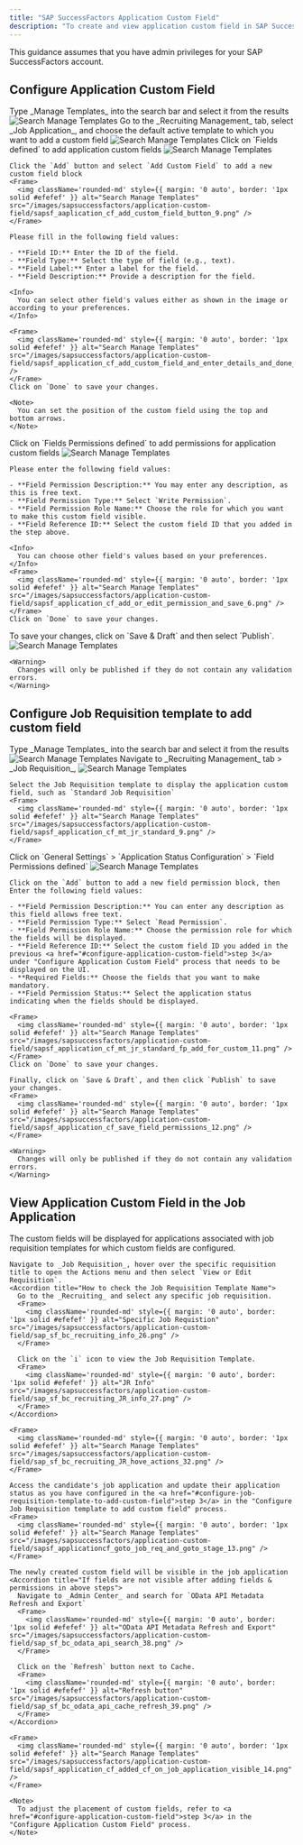 ```yaml
---
title: "SAP SuccessFactors Application Custom Field"
description: "To create and view application custom field in SAP SuccessFactors, follow these steps"
---
```



<Warning>
  This guidance assumes that you have admin privileges for your SAP SuccessFactors account.
</Warning>

## Configure Application Custom Field

<Steps>
  <Step title="Search for Manage Templates">
    Type _Manage Templates_ into the search bar and select it from the results
    <Frame>
      <img className='rounded-md' style={{ margin: '0 auto', border: '1px solid #efefef' }} alt="Search Manage Templates" src="/images/sapsuccessfactors/application-custom-field/sapsf_application_cf_manage_template_search_1.png" />
    </Frame>
  </Step>

  <Step title="Select Job Application template">
    Go to the _Recruiting Management_ tab, select _Job Application_, and choose the default active template to which you want to add a custom field
    <Frame>
      <img className='rounded-md' style={{ margin: '0 auto', border: '1px solid #efefef' }} alt="Search Manage Templates" src="/images/sapsuccessfactors/application-custom-field/sapsf_application_cf_mt_Recrut_manage_job_application_option_2.png" />
    </Frame>
  </Step>

  <Step title="Add application custom field in template">
    Click on `Fields defined` to add application custom fields
    <Frame>
      <img className='rounded-md' style={{ margin: '0 auto', border: '1px solid #efefef' }} alt="Search Manage Templates" src="/images/sapsuccessfactors/application-custom-field/sapsf_appliation_cf_mt_Temaplate_settingS_Field_defined_3.png" />
    </Frame>

    Click the `Add` button and select `Add Custom Field` to add a new custom field block
    <Frame>
      <img className='rounded-md' style={{ margin: '0 auto', border: '1px solid #efefef' }} alt="Search Manage Templates" src="/images/sapsuccessfactors/application-custom-field/sapsf_aaplication_cf_add_custom_field_button_9.png" />
    </Frame>

    Please fill in the following field values:

    - **Field ID:** Enter the ID of the field.
    - **Field Type:** Select the type of field (e.g., text).
    - **Field Label:** Enter a label for the field.
    - **Field Description:** Provide a description for the field.
    
    <Info>
      You can select other field's values either as shown in the image or according to your preferences.
    </Info>

    <Frame>
      <img className='rounded-md' style={{ margin: '0 auto', border: '1px solid #efefef' }} alt="Search Manage Templates" src="/images/sapsuccessfactors/application-custom-field/sapsf_application_cf_add_custom_field_and_enter_details_and_done_4.png" />
    </Frame>
    Click on `Done` to save your changes.

    <Note>
      You can set the position of the custom field using the top and bottom arrows.
    </Note>
  </Step>

  <Step title="Add application custom field permissions">
    Click on `Fields Permissions defined` to add permissions for application custom fields
    <Frame>
      <img className='rounded-md' style={{ margin: '0 auto', border: '1px solid #efefef' }} alt="Search Manage Templates" src="/images/sapsuccessfactors/application-custom-field/sapsf_application_cf_field_permisssion_5.png" />
    </Frame>

    Please enter the following field values:

    - **Field Permission Description:** You may enter any description, as this is free text.
    - **Field Permission Type:** Select `Write Permission`.
    - **Field Permission Role Name:** Choose the role for which you want to make this custom field visible.
    - **Field Reference ID:** Select the custom field ID that you added in the step above.

    <Info>
      You can choose other field's values based on your preferences.
    </Info>
    <Frame>
      <img className='rounded-md' style={{ margin: '0 auto', border: '1px solid #efefef' }} alt="Search Manage Templates" src="/images/sapsuccessfactors/application-custom-field/sapsf_application_cf_add_or_edit_permission_and_save_6.png" />
    </Frame>
    Click on `Done` to save your changes.
  </Step>
  
  <Step title="Ensure that you save all of your changes">
    To save your changes, click on `Save & Draft` and then select `Publish`.
    <Frame>
      <img className='rounded-md' style={{ margin: '0 auto', border: '1px solid #efefef' }} alt="Search Manage Templates" src="/images/sapsuccessfactors/application-custom-field/sapsf_application_cf_save_as_draft_and_publish_7.png" />
    </Frame>

    <Warning>
      Changes will only be published if they do not contain any validation errors.
    </Warning>
  </Step>
</Steps>


## Configure Job Requisition template to add custom field

<Steps>
  <Step title="Search for Manage Templates">
    Type _Manage Templates_ into the search bar and select it from the results
    <Frame>
      <img className='rounded-md' style={{ margin: '0 auto', border: '1px solid #efefef' }} alt="Search Manage Templates" src="/images/sapsuccessfactors/application-custom-field/sapsf_application_cf_manage_template_search_1.png" />
    </Frame>
  </Step>

  <Step title="Select Job Requisition template">
    Navigate to _Recruiting Management_ tab > _Job Requisition_,
    <Frame>
      <img className='rounded-md' style={{ margin: '0 auto', border: '1px solid #efefef' }} alt="Search Manage Templates" src="/images/sapsuccessfactors/application-custom-field/sapsf_application_cf_in_job_req_to_show_8.png" />
    </Frame>

    Select the Job Requisition template to display the application custom field, such as `Standard Job Requisition`
    <Frame>
      <img className='rounded-md' style={{ margin: '0 auto', border: '1px solid #efefef' }} alt="Search Manage Templates" src="/images/sapsuccessfactors/application-custom-field/sapsf_application_cf_mt_jr_standard_9.png" />
    </Frame>
  </Step>

  <Step title="Add permissions for application custom fields into the Job Requisition template">
    Click on `General Settings` > `Application Status Configuration` > `Field Permissions defined`
    <Frame>
      <img className='rounded-md' style={{ margin: '0 auto', border: '1px solid #efefef' }} alt="Search Manage Templates" src="/images/sapsuccessfactors/application-custom-field/sapsf_application_cf_mt_jr_standard_field_permission_10.png" />
    </Frame>

    Click on the `Add` button to add a new field permission block, then Enter the following field values:

    - **Field Permission Description:** You can enter any description as this field allows free text.
    - **Field Permission Type:** Select `Read Permission`.
    - **Field Permission Role Name:** Choose the permission role for which the fields will be displayed.
    - **Field Reference ID:** Select the custom field ID you added in the previous <a href="#configure-application-custom-field">step 3</a> under "Configure Application Custom Field" process that needs to be displayed on the UI.
    - **Required Fields:** Choose the fields that you want to make mandatory.
    - **Field Permission Status:** Select the application status indicating when the fields should be displayed.

    <Frame>
      <img className='rounded-md' style={{ margin: '0 auto', border: '1px solid #efefef' }} alt="Search Manage Templates" src="/images/sapsuccessfactors/application-custom-field/sapsf_application_cf_mt_jr_standard_fp_add_for_custom_11.png" />
    </Frame>
    Click on `Done` to save your changes.

    Finally, click on `Save & Draft`, and then click `Publish` to save your changes.
    <Frame>
      <img className='rounded-md' style={{ margin: '0 auto', border: '1px solid #efefef' }} alt="Search Manage Templates" src="/images/sapsuccessfactors/application-custom-field/sapsf_application_cf_save_field_permissions_12.png" />
    </Frame>

    <Warning>
      Changes will only be published if they do not contain any validation errors.
    </Warning>
  </Step>
</Steps>


## View Application Custom Field in the Job Application

<Steps>
  <Step title="Go to Job Requisition">
    <Info>
      The custom fields will be displayed for applications associated with job requisition templates for which custom fields are configured.
    </Info>

    Navigate to _Job Requisition_, hover over the specific requisition title to open the Actions menu and then select `View or Edit Requisition`.
    <Accordion title="How to check the Job Requisition Template Name">
      Go to the _Recruiting_ and select any specific job requisition.
      <Frame>
        <img className='rounded-md' style={{ margin: '0 auto', border: '1px solid #efefef' }} alt="Specific Job Requistion" src="/images/sapsuccessfactors/application-custom-field/sap_sf_bc_recruiting_info_26.png" />
      </Frame>

      Click on the `i` icon to view the Job Requisition Template.
      <Frame>
        <img className='rounded-md' style={{ margin: '0 auto', border: '1px solid #efefef' }} alt="JR Info" src="/images/sapsuccessfactors/application-custom-field/sap_sf_bc_recruiting_JR_info_27.png" />
      </Frame>
    </Accordion>

    <Frame>
      <img className='rounded-md' style={{ margin: '0 auto', border: '1px solid #efefef' }} alt="Search Manage Templates" src="/images/sapsuccessfactors/application-custom-field/sap_sf_bc_recruiting_JR_hove_actions_32.png" />
    </Frame>

    Access the candidate's job application and update their application status as you have configured in the <a href="#configure-job-requisition-template-to-add-custom-field">step 3</a> in the "Configure Job Requisition template to add custom field" process.
    <Frame>
      <img className='rounded-md' style={{ margin: '0 auto', border: '1px solid #efefef' }} alt="Search Manage Templates" src="/images/sapsuccessfactors/application-custom-field/sapsf_applicationcf_goto_job_req_and_goto_stage_13.png" />
    </Frame>

    The newly created custom field will be visible in the job application
    <Accordion title="If fields are not visible after adding fields & permissions in above steps">
      Navigate to _Admin Center_ and search for `OData API Metadata Refresh and Export`
      <Frame>
        <img className='rounded-md' style={{ margin: '0 auto', border: '1px solid #efefef' }} alt="OData API Metadata Refresh and Export" src="/images/sapsuccessfactors/application-custom-field/sap_sf_bc_odata_api_search_38.png" />
      </Frame>

      Click on the `Refresh` button next to Cache.
      <Frame>
        <img className='rounded-md' style={{ margin: '0 auto', border: '1px solid #efefef' }} alt="Refresh button" src="/images/sapsuccessfactors/application-custom-field/sap_sf_bc_odata_api_cache_refresh_39.png" />
      </Frame>
    </Accordion>

    <Frame>
      <img className='rounded-md' style={{ margin: '0 auto', border: '1px solid #efefef' }} alt="Search Manage Templates" src="/images/sapsuccessfactors/application-custom-field/sapsf_application_cf_added_cf_on_job_application_visible_14.png" />
    </Frame>

    <Note>
      To adjust the placement of custom fields, refer to <a href="#configure-application-custom-field">step 3</a> in the "Configure Application Custom Field" process.
    </Note>
  </Step>
</Steps>

<IntegrationFooter />